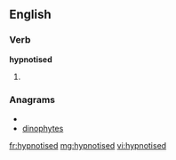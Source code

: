 ==English==

===Verb===
'''hypnotised'''

# {{past of|[[hypnotise]]}}

===Anagrams===
* {{alphagram|dehinopsty}}
* [[dinophytes#English|dinophytes]]

[[fr:hypnotised]]
[[mg:hypnotised]]
[[vi:hypnotised]]